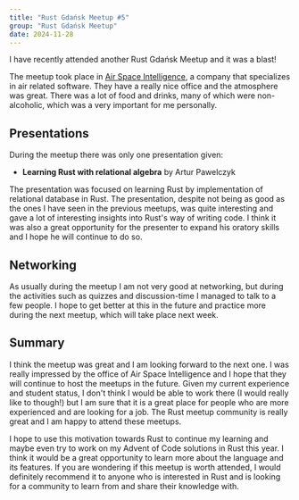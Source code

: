 ```yaml
---
title: "Rust Gdańsk Meetup #5"
group: "Rust Gdańsk Meetup"
date: 2024-11-28
---
```


I have recently attended another Rust Gdańsk Meetup and it was a blast!

The meetup took place in [Air Space Intelligence](https://www.airspace-intelligence.com/), a company that specializes in air related software.
They have a really nice office and the atmosphere was great. There was a lot of food and drinks, many of which were non-alcoholic, which was a very important for me personally.

## Presentations

During the meetup there was only one presentation given:

- **Learning Rust with relational algebra** by Artur Pawelczyk

The presentation was focused on learning Rust by implementation of relational database in Rust. The presentation, despite not being as good as the ones I have seen in the previous meetups,
was quite interesting and gave a lot of interesting insights into Rust's way of writing code. I think it was also a great opportunity for the presenter to expand his oratory skills and I hope he will continue to do so.

## Networking

As usually during the meetup I am not very good at networking, but during the activities such as quizzes and discussion-time I managed to talk to a few people. I hope to get better at this in the future and practice more during the next meetup, which will take place
next week.

## Summary

I think the meetup was great and I am looking forward to the next one. I was really impressed by the office of Air Space Intelligence and I hope that they will continue to host the meetups in the future. Given my current experience and student status, I don't think 
I would be able to work there (I would really like to though!) but I am sure that it is a great place for people who are more experienced and are looking for a job. The Rust meetup community is really great and I am happy to attend these meetups.

I hope to use this motivation towards Rust to continue my learning and maybe even try to work on my Advent of Code solutions in Rust this year. I think it would be a great opportunity to learn more about the language and its features. If you are wondering if this meetup is worth attended,
I would definitely recommend it to anyone who is interested in Rust and is looking for a community to learn from and share their knowledge with.

